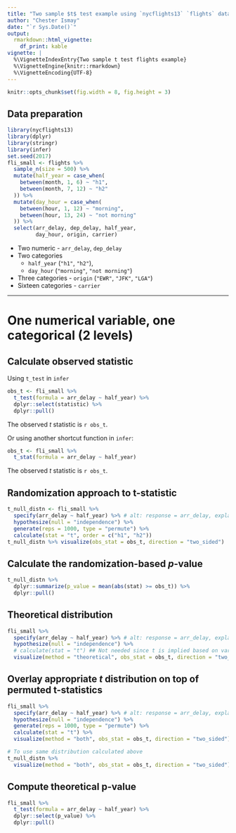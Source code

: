 ```yaml
---
title: "Two sample $t$ test example using `nycflights13` `flights` data"
author: "Chester Ismay"
date: "`r Sys.Date()`"
output: 
  rmarkdown::html_vignette:
    df_print: kable
vignette: |
  %\VignetteIndexEntry{Two sample t test flights example}
  %\VignetteEngine{knitr::rmarkdown}
  %\VignetteEncoding{UTF-8}
---
```


```r
knitr::opts_chunk$set(fig.width = 8, fig.height = 3) 
```

## Data preparation

```r
library(nycflights13)
library(dplyr)
library(stringr)
library(infer)
set.seed(2017)
fli_small <- flights %>% 
  sample_n(size = 500) %>% 
  mutate(half_year = case_when(
    between(month, 1, 6) ~ "h1",
    between(month, 7, 12) ~ "h2"
  )) %>% 
  mutate(day_hour = case_when(
    between(hour, 1, 12) ~ "morning",
    between(hour, 13, 24) ~ "not morning"
  )) %>% 
  select(arr_delay, dep_delay, half_year, 
         day_hour, origin, carrier)
```

* Two numeric - `arr_delay`, `dep_delay`
* Two categories 
    - `half_year` (`"h1"`, `"h2"`), 
    - `day_hour` (`"morning"`, `"not morning"`)
* Three categories - `origin` (`"EWR"`, `"JFK"`, `"LGA"`)
* Sixteen categories - `carrier`

***

# One numerical variable, one categorical (2 levels)

## Calculate observed statistic 

Using `t_test` in `infer`

```r
obs_t <- fli_small %>% 
  t_test(formula = arr_delay ~ half_year) %>% 
  dplyr::select(statistic) %>% 
  dplyr::pull()
```

The observed $t$ statistic is `r obs_t`.

Or using another shortcut function in `infer`:

```r
obs_t <- fli_small %>% 
  t_stat(formula = arr_delay ~ half_year)
```

The observed $t$ statistic is `r obs_t`.

## Randomization approach to t-statistic

```r
t_null_distn <- fli_small %>%
  specify(arr_delay ~ half_year) %>% # alt: response = arr_delay, explanatory = half_year
  hypothesize(null = "independence") %>%
  generate(reps = 1000, type = "permute") %>%
  calculate(stat = "t", order = c("h1", "h2"))
t_null_distn %>% visualize(obs_stat = obs_t, direction = "two_sided")
```

## Calculate the randomization-based $p$-value

```r
t_null_distn %>% 
  dplyr::summarize(p_value = mean(abs(stat) >= obs_t)) %>% 
  dplyr::pull()
```


## Theoretical distribution

```r
fli_small %>%
  specify(arr_delay ~ half_year) %>% # alt: response = arr_delay, explanatory = half_year
  hypothesize(null = "independence") %>%
  # calculate(stat = "t") ## Not needed since t is implied based on variable types
  visualize(method = "theoretical", obs_stat = obs_t, direction = "two_sided")
```

## Overlay appropriate $t$ distribution on top of permuted t-statistics

```r
fli_small %>%
  specify(arr_delay ~ half_year) %>% # alt: response = arr_delay, explanatory = half_year
  hypothesize(null = "independence") %>%
  generate(reps = 1000, type = "permute") %>%
  calculate(stat = "t") %>% 
  visualize(method = "both", obs_stat = obs_t, direction = "two_sided")
```

```r
# To use same distribution calculated above
t_null_distn %>% 
  visualize(method = "both", obs_stat = obs_t, direction = "two_sided")
```


## Compute theoretical p-value

```r
fli_small %>% 
  t_test(formula = arr_delay ~ half_year) %>% 
  dplyr::select(p_value) %>% 
  dplyr::pull()
```

